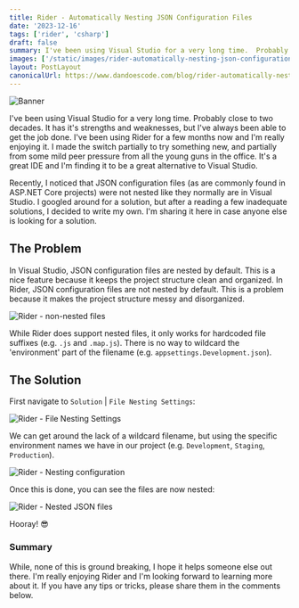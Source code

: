 ```yaml
---
title: Rider - Automatically Nesting JSON Configuration Files
date: '2023-12-16'
tags: ['rider', 'csharp']
draft: false
summary: I've been using Visual Studio for a very long time.  Probably close to two decades.  It has it's strengths and weaknesses, but I've always been able to get the job done.  I've been using Rider for a few months now and I'm really enjoying it.  I made the switch partially to try something new, and partially from some mild peer pressure from all the young guns in the office.  It's a great IDE and I'm finding it to be a great alternative to Visual Studio.  Recently, I noticed that JSON configuration files (as are commonly found in ASP.NET Core projects) were not nested like they normally are in Visual Studio.  I googled around for a solution, but after a reading a few inadequate solutions, I decided to write my own.  I'm sharing it here in case anyone else is looking for a solution.
images: ['/static/images/rider-automatically-nesting-json-configuration-files/banner.png']
layout: PostLayout
canonicalUrl: https://www.dandoescode.com/blog/rider-automatically-nesting-json-configuration-files
---
```


![Banner](/static/images/rider-automatically-nesting-json-configuration-files/banner.png)

I've been using Visual Studio for a very long time. Probably close to two decades. It has it's strengths and weaknesses, but I've always been able to get the job done. I've been using Rider for a few months now and I'm really enjoying it. I made the switch partially to try something new, and partially from some mild peer pressure from all the young guns in the office. It's a great IDE and I'm finding it to be a great alternative to Visual Studio.

Recently, I noticed that JSON configuration files (as are commonly found in ASP.NET Core projects) were not nested like they normally are in Visual Studio. I googled around for a solution, but after a reading a few inadequate solutions, I decided to write my own. I'm sharing it here in case anyone else is looking for a solution.

## The Problem

In Visual Studio, JSON configuration files are nested by default. This is a nice feature because it keeps the project structure clean and organized. In Rider, JSON configuration files are not nested by default. This is a problem because it makes the project structure messy and disorganized.

![Rider - non-nested files](/static/images/rider-automatically-nesting-json-configuration-files/screenshot1.png)

While Rider does support nested files, it only works for hardcoded file suffixes (e.g. `.js` and `.map.js`). There is no way to wildcard the 'environment' part of the filename (e.g. `appsettings.Development.json`).

## The Solution

First navigate to `Solution` | `File Nesting Settings`:

![Rider - File Nesting Settings](/static/images/rider-automatically-nesting-json-configuration-files/screenshot2.png)

We can get around the lack of a wildcard filename, but using the specific environment names we have in our project (e.g. `Development`, `Staging`, `Production`).

![Rider - Nesting configuration](/static/images/rider-automatically-nesting-json-configuration-files/screenshot3.png)

Once this is done, you can see the files are now nested:

![Rider - Nested JSON files](/static/images/rider-automatically-nesting-json-configuration-files/screenshot4.png)

Hooray! 😎

### Summary

While, none of this is ground breaking, I hope it helps someone else out there. I'm really enjoying Rider and I'm looking forward to learning more about it. If you have any tips or tricks, please share them in the comments below.
